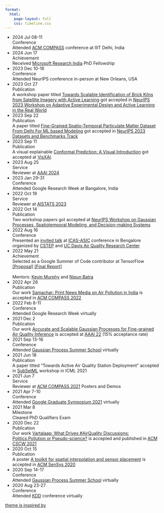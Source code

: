 ```yaml
---
format: 
  html:
    page-layout: full
    css: timeline.css
---
```


<!-- Colors for different categories -->
<!-- Conference - #FBCA3E -->
<!-- Publication = #41516C -->
<!-- Achievement - #E24A68 -->
<!-- Service - #4CADAD -->
<!-- Milestone - #BBAC4B -->

<ul>
    <li style="--accent-color:#FBCA3E">
        <div class="date">2024 Jul 08-11</div>
        <div class="title">Conference</div>
        <div class="descr">Attended [ACM COMPASS](https://2024.compass.acm.org/) conference at IIIT Delhi, India</a></div>
    </li>
    <li style="--accent-color:#E24A68">
        <div class="date">2024 Jun 17</div>
        <div class="title">Achievement</div>
        <div class="descr">Received [Microsoft Research India](https://www.microsoft.com/en-us/research/lab/microsoft-research-india/) PhD Fellowship</a></div>
    </li>
    <li style="--accent-color:#FBCA3E">
        <div class="date">2023 Dec 10-16</div>
        <div class="title">Conference</div>
        <div class="descr">Attended NeurIPS conference in-person at New Orleans, USA</div>
    </li>
    <li style="--accent-color:#41516C">
        <div class="date">2023 Oct 27</div>
        <div class="title">Publication</div>
        <div class="descr">A workshop paper titled [Towards Scalable Identification of Brick Kilns from Satellite Imagery with Active Learning](https://openreview.net/forum?id=F6jSo0PIKy) got accepted in [NeurIPS 2023 Workshop on Adaptive Experimental Design and Active Learning in the Real World](https://realworldml.github.io/neurips2023/)</a></div>
    </li>
    <li style="--accent-color:#41516C">
        <div class="date">2023 Sep 22</div>
        <div class="title">Publication</div>
        <div class="descr">A paper titled [Fine-Grained Spatio-Temporal Particulate Matter Dataset From Delhi For ML based Modeling](https://proceedings.neurips.cc/paper_files/paper/2023/hash/ee799aff607fcf39c01df6391e96f92c-Abstract-Datasets_and_Benchmarks.html) got accepted in [NeurIPS 2023 Datasets and Benchmarks Track](https://neurips.cc/Conferences/2023/CallForDatasetsBenchmarks)</div>
    </li>
    <li style="--accent-color:#41516C">
        <div class="date">2023 Sep 11</div>
        <div class="title">Publication</div>
        <div class="descr">A visual explainable [Conformal Prediction: A Visual Introduction](https://conformal-prediction.streamlit.app/) got accepted at [VisXAI](https://visxai.io/2023).</div>
    </li>
    <li style="--accent-color:#4CADAD">
        <div class="date">2023 Aug 25</div>
        <div class="title">Service</div>
        <div class="descr">Reviewer at [AAAI 2024](https://aaai.org/aaai-conference/)</div>
    </li>
    <li style="--accent-color:#FBCA3E">
        <div class="date">2023 Jan 29-31</div>
        <div class="title">Conference</div>
        <div class="descr">Attended Google Research Week at Bangalore, India</div>
    </li>
    <li style="--accent-color:#4CADAD">
        <div class="date">2022 Oct 19</div>
        <div class="title">Service</div>
        <div class="descr">Reviewer at [AISTATS 2023](https://aistats.org/aistats2023/)</div>
    </li>
    <li style="--accent-color:#41516C">
        <div class="date">2022 Oct 14</div>
        <div class="title">Publication</div>
        <div class="descr">Two workshop papers got accepted at [NeurIPS Workshop on Gaussian Processes, Spatiotemporal Modeling, and Decision-making Systems](https://gp-seminar-series.github.io/neurips-2022/)</div>
    </li>
    <li style="--accent-color:#FBCA3E">
        <div class="date">2022 Aug 16</div>
        <div class="title">Conference</div>
        <div class="descr">Presented an [invited talk](https://www.youtube.com/watch?v=zAEOeIU0d78&t=6517s) at [ICAS-ASIC](https://cstep.in/event-details.php?id=2042) conference in Bengalore organized by [CSTEP](https://cstep.in/) and [UC Davis Air Quality Research Center](https://airquality.ucdavis.edu/)</div>
    </li>
    <li style="--accent-color:#E24A68">
        <div class="date">2022 May 21</div>
        <div class="title">Achievement</div>
        <div class="descr">Selected as a Google Summer of Code contributor at TensorFlow [[Proposal]](https://summerofcode.withgoogle.com/proposals/details/kDIlco6v) [[Final Report]](https://github.com/patel-zeel/gsoc22/blob/main/gsoc22.md) <br><br> Mentors: [Kevin Murphy](https://www.cs.ubc.ca/~murphyk/) and [Nipun Batra](https://nipunbatra.github.io/)</div>
    </li>
    <li style="--accent-color:#41516C">
        <div class="date">2022 Apr 26</div>
        <div class="title">Publication</div>
        <div class="descr">Our work [Samachar: Print News Media on Air Pollution in India](https://dl.acm.org/doi/abs/10.1145/3530190.3534812) is accepted in [ACM COMPASS 2022](https://compass.acm.org/)</div>
    </li>
    <li style="--accent-color:#FBCA3E">
        <div class="date">2022 Feb 8-11</div>
        <div class="title">Conference</div>
        <div class="descr">Attended Google Research Week virtually</div>
    </li>
    <li style="--accent-color:#41516C">
        <div class="date">2021 Dec 2</div>
        <div class="title">Publication</div>
        <div class="descr">Our work [Accurate and Scalable Gaussian Processes for Fine-grained Air Quality Inference](https://ojs.aaai.org/index.php/AAAI/article/view/21467) is accepted at [AAAI 22](https://aaai.org/aaai-conference/) (15% acceptance rate)</div>
    </li>
    <li style="--accent-color:#FBCA3E">
        <div class="date">2021 Sep 13-16</div>
        <div class="title">Conference</div>
        <div class="descr">Attended [Gaussian Process Summer School](https://gpss.cc/) virtually </div>
    </li>
    <li style="--accent-color:#41516C">
        <div class="date">2021 Jun 18</div>
        <div class="title">Publication</div>
        <div class="descr">A paper titled "Towards Active Air Quality Station Deployment" accepted in [SubSetML](https://sites.google.com/view/icml-2021-subsetml/home) workshop in ICML 2021</div>
    </li>
    <li style="--accent-color:#4CADAD">
        <div class="date">2021 Jun 7</div>
        <div class="title">Service</div>
        <div class="descr">Reviewer at [ACM COMPASS 2021](https://2021.compass.acm.org/index.html) Posters and Demos</div>
    </li>
    <li style="--accent-color:#FBCA3E">
        <div class="date">2021 Apr 7-10</div>
        <div class="title">Conference</div>
        <div class="descr">Attended [Google Graduate Symposium 2021](https://sites.google.com/view/graduatesymposium2021) virtually </div>
    </li>
    <li style="--accent-color:#BBAC4B">
        <div class="date">2021 Mar 8</div>
        <div class="title">Milestone</div>
        <div class="descr">Cleared PhD Qualifiers Exam</div>
    </li>
    <li style="--accent-color:#41516C">
        <div class="date">2020 Dec 22</div>
        <div class="title">Publication</div>
        <div class="descr">Our work [Vartalaap: What Drives #AirQuality Discussions: Politics,Pollution or Pseudo-science?](https://dl.acm.org/doi/abs/10.1145/3449170) is accepted and published in [ACM CSCW 2021](https://cscw.acm.org/2021/)</div>
    </li>
    <li style="--accent-color:#41516C">
        <div class="date">2020 Oct 15</div>
        <div class="title">Publication</div>
        <div class="descr">A poster [A toolkit for spatial interpolation and sensor placement](https://dl.acm.org/doi/pdf/10.1145/3384419.3430407) is accepted in [ACM SenSys 2020](https://sensys.acm.org/2020/)</div>
    </li>
    <li style="--accent-color:#FBCA3E">
        <div class="date">2020 Sep 14-17</div>
        <div class="title">Conference</div>
        <div class="descr">Attended [Gaussian Process Summer School](http://gpss.cc/gpss20/program) virtually </div>
    </li>
    <li style="--accent-color:#FBCA3E">
        <div class="date">2020 Aug 23-27</div>
        <div class="title">Conference</div>
        <div class="descr">Attended [KDD](https://www.kdd.org/kdd2020/) conference virtually </div>
    </li>
</ul>



<div class="credits"><a target="_blank" href="https://codepen.io/MarkBoots/pen/OJOqNyB">theme is inspired by</a></div>
